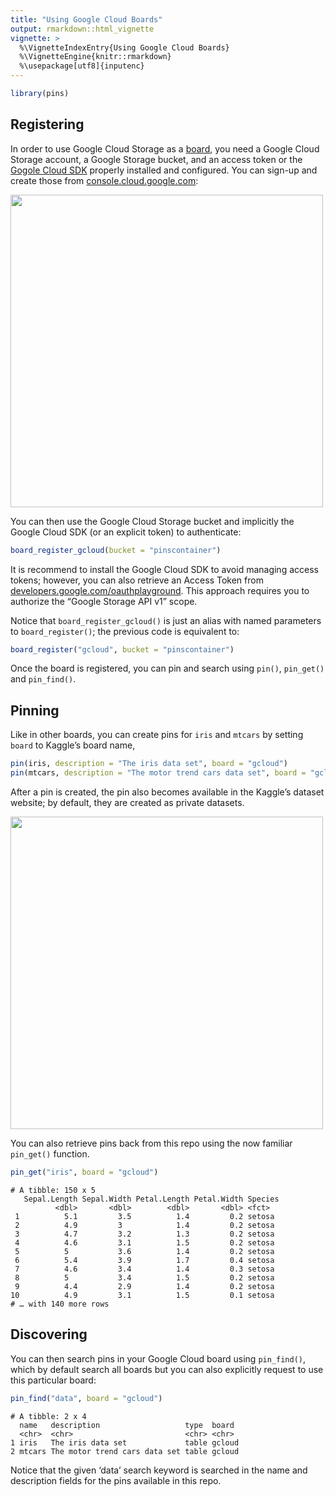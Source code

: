 ```yaml
---
title: "Using Google Cloud Boards"
output: rmarkdown::html_vignette
vignette: >
  %\VignetteIndexEntry{Using Google Cloud Boards}
  %\VignetteEngine{knitr::rmarkdown}
  %\usepackage[utf8]{inputenc}
---
```


```r
library(pins)
```

## Registering

In order to use Google Cloud Storage as a [board](boards-understanding.html), you need a Google Cloud Storage account, a Google Storage bucket, and an access token or the [Gogole Cloud SDK](https://cloud.google.com/sdk/) properly installed and configured. You can sign-up and create those from [console.cloud.google.com](https://console.cloud.google.com):

![](images/boards-gcloud-create-storage.png){width=500px}

You can then use the Google Cloud Storage bucket and implicitly the Google Cloud SDK (or an explicit token) to authenticate:

```r
board_register_gcloud(bucket = "pinscontainer")
```

It is recommend to install the Google Cloud SDK to avoid managing access tokens; however, you can also retrieve an Access Token from [developers.google.com/oauthplayground](https://developers.google.com/oauthplayground). This approach requires you to authorize the "Google Storage API v1" scope.

Notice that `board_register_gcloud()` is just an alias with named parameters to `board_register()`; the previous code is equivalent to:

```r
board_register("gcloud", bucket = "pinscontainer")
```

Once the board is registered, you can pin and search using `pin()`, `pin_get()` and `pin_find()`.

## Pinning

Like in other boards, you can create pins for `iris` and `mtcars` by setting `board` to Kaggle's board name,

```r
pin(iris, description = "The iris data set", board = "gcloud")
pin(mtcars, description = "The motor trend cars data set", board = "gcloud")
```

After a pin is created, the pin also becomes available in the Kaggle's dataset website; by default, they are created as private datasets.

![](images/boards-gcloud-storage-pin.png){width=500px}

You can also retrieve pins back from this repo using the now familiar `pin_get()` function. 

```r
pin_get("iris", board = "gcloud")
```
```
# A tibble: 150 x 5
   Sepal.Length Sepal.Width Petal.Length Petal.Width Species
          <dbl>       <dbl>        <dbl>       <dbl> <fct>  
 1          5.1         3.5          1.4         0.2 setosa 
 2          4.9         3            1.4         0.2 setosa 
 3          4.7         3.2          1.3         0.2 setosa 
 4          4.6         3.1          1.5         0.2 setosa 
 5          5           3.6          1.4         0.2 setosa 
 6          5.4         3.9          1.7         0.4 setosa 
 7          4.6         3.4          1.4         0.3 setosa 
 8          5           3.4          1.5         0.2 setosa 
 9          4.4         2.9          1.4         0.2 setosa 
10          4.9         3.1          1.5         0.1 setosa 
# … with 140 more rows
```

## Discovering

You can then search pins in your Google Cloud board using `pin_find()`, which by default search all boards but you can also explicitly request to use this particular board:

```r
pin_find("data", board = "gcloud")
```
```
# A tibble: 2 x 4
  name   description                   type  board 
  <chr>  <chr>                         <chr> <chr> 
1 iris   The iris data set             table gcloud
2 mtcars The motor trend cars data set table gcloud
```

Notice that the given 'data' search keyword is searched in the name and description fields for the pins available in this repo.
